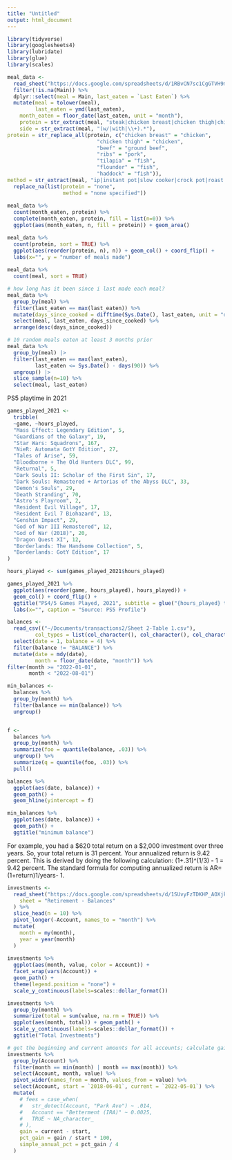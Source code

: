 ```yaml
---
title: "Untitled"
output: html_document
---
```


```r
library(tidyverse)
library(googlesheets4)
library(lubridate)
library(glue)
library(scales)
```

```r
meal_data <-
  read_sheet("https://docs.google.com/spreadsheets/d/1RBvCN7sc1CgGTVH9mnHADmJ6OflK0mAFMJGLt60CXog/edit#gid=0") %>%
  filter(!is.na(Main)) %>%
  dplyr::select(meal = Main, last_eaten = `Last Eaten`) %>%
  mutate(meal = tolower(meal),
         last_eaten = ymd(last_eaten),
    month_eaten = floor_date(last_eaten, unit = "month"),
    protein = str_extract(meal, "steak|chicken breast|chicken thigh|chicken|pork|sausage|beef|turkey|bacon|chorizo|fish|tilapia|barbacoa|ribs"),
    side = str_extract(meal, "(w/|with|\\+).*"),
protein = str_replace_all(protein, c("chicken breast" = "chicken",
                             "chicken thigh" = "chicken",
                             "beef" = "ground beef",
                             "ribs" = "pork", 
                             "tilapia" = "fish",
                             "flounder" = "fish",
                             "haddock" = "fish")),
method = str_extract(meal, "ip|instant pot|slow cooker|crock pot|roast|sautee|sous vide")) %>%
  replace_na(list(protein = "none",
                  method = "none specified"))
         
meal_data %>%
  count(month_eaten, protein) %>%
  complete(month_eaten, protein, fill = list(n=0)) %>%
  ggplot(aes(month_eaten, n, fill = protein)) + geom_area()

meal_data %>%
  count(protein, sort = TRUE) %>%
  ggplot(aes(reorder(protein, n), n)) + geom_col() + coord_flip() +
  labs(x="", y = "number of meals made")
  
meal_data %>% 
  count(meal, sort = TRUE)

# how long has it been since i last made each meal?
meal_data %>%
  group_by(meal) %>%
  filter(last_eaten == max(last_eaten)) %>%
  mutate(days_since_cooked = difftime(Sys.Date(), last_eaten, unit = "days")) %>%
  select(meal, last_eaten, days_since_cooked) %>%
  arrange(desc(days_since_cooked))
```


```r
# 10 random meals eaten at least 3 months prior
meal_data %>%
  group_by(meal) |>
  filter(last_eaten == max(last_eaten),
         last_eaten <= Sys.Date() - days(90)) %>%
  ungroup() |>
  slice_sample(n=10) %>%
  select(meal, last_eaten)

```


PS5 playtime in 2021 

```r
games_played_2021 <-
  tribble(
  ~game, ~hours_played,
  "Mass Effect: Legendary Edition", 5,
  "Guardians of the Galaxy", 19,
  "Star Wars: Squadrons", 167,
  "NieR: Automata GotY Edition", 27,
  "Tales of Arise", 59,
  "Bloodborne + The Old Hunters DLC", 99,
  "Returnal", 5,
  "Dark Souls II: Scholar of the First Sin", 17,
  "Dark Souls: Remastered + Artorias of the Abyss DLC", 33,
  "Demon's Souls", 29,
  "Death Stranding", 70,
  "Astro's Playroom", 2,
  "Resident Evil Village", 17,
  "Resident Evil 7 Biohazard", 13,
  "Genshin Impact", 29,
  "God of War III Remastered", 12,
  "God of War (2018)", 20,
  "Dragon Quest XI", 12,
  "Borderlands: The Handsome Collection", 5,
  "Borderlands: GotY Edition", 17
)

hours_played <- sum(games_played_2021$hours_played)

games_played_2021 %>%
  ggplot(aes(reorder(game, hours_played), hours_played)) +
  geom_col() + coord_flip() +
  ggtitle("PS4/5 Games Played, 2021", subtitle = glue("{hours_played} total hours")) +
  labs(x="", caption = "Source: PS5 Profile")

```


```r
balances <-
  read_csv(("~/Documents/transactions2/Sheet 2-Table 1.csv"),
         col_types = list(col_character(), col_character(), col_character(), col_number())) %>%
  select(date = 1, balance = 4) %>%
  filter(balance != "BALANCE") %>%
  mutate(date = mdy(date),
         month = floor_date(date, "month")) %>%
filter(month >= "2022-01-01",
       month < "2022-08-01") 

min_balances <- 
  balances %>%
  group_by(month) %>%
  filter(balance == min(balance)) %>%
  ungroup() 


f <- 
  balances %>%
  group_by(month) %>%
  summarize(foo = quantile(balance, .03)) %>%
  ungroup() %>%
  summarize(q = quantile(foo, .03)) %>%
  pull()

balances %>%
  ggplot(aes(date, balance)) +
  geom_path() +
  geom_hline(yintercept = f)

min_balances %>%
  ggplot(aes(date, balance)) +
  geom_path() +
  ggtitle("minimum balance")

```


For example, you had a $620 total return on a $2,000 investment over three years. So, your total return is 31 percent. Your annualized return is 9.42 percent. This is derived by doing the following calculation: (1+.31)^(1/3) - 1 = 9.42 percent. The standard formula for computing annualized return is AR=(1+return)1/years- 1.



```r


investments <-
  read_sheet("https://docs.google.com/spreadsheets/d/1SUvyFzTDKHP_AOXjkQeplC9ovJjwPBjxbTauNOSq4Ks/edit#gid=249938722",
    sheet = "Retirement - Balances"
  ) %>%
  slice_head(n = 10) %>%
  pivot_longer(-Account, names_to = "month") %>%
  mutate(
    month = my(month),
    year = year(month)
  )
  
investments %>%  
  ggplot(aes(month, value, color = Account)) +
  facet_wrap(vars(Account)) +
  geom_path() +
  theme(legend.position = "none") +
  scale_y_continuous(labels=scales::dollar_format()) 

investments %>%
  group_by(month) %>%
  summarize(total = sum(value, na.rm = TRUE)) %>%
  ggplot(aes(month, total)) + geom_path() +
  scale_y_continuous(labels=scales::dollar_format()) +
  ggtitle("Total Investments")

# get the beginning and current amounts for all accounts; calculate gains
investments %>%
  group_by(Account) %>%
  filter(month == min(month) | month == max(month)) %>%
  select(Account, month, value) %>%
  pivot_wider(names_from = month, values_from = value) %>%
  select(Account, start = `2018-06-01`, current = `2022-05-01`) %>%
  mutate(
    # fees = case_when(
    #   str_detect(Account, "Park Ave") ~ .014,
    #   Account == "Betterment (IRA)" ~ 0.0025,
    #   TRUE ~ NA_character_
    # ),
    gain = current - start,
    pct_gain = gain / start * 100,
    simple_annual_pct = pct_gain / 4
  )

```



